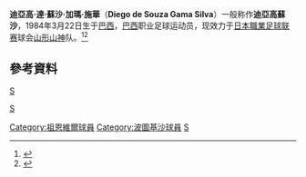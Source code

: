 {{noteTA
|G1=Football
|G2=JLeague
|G3=南美球會
}}
{{Football player infobox
| playername= 迪亞高蘇沙
| image = 
| fullname = Diego de Souza Gama Silva
| dateofbirth = {{birth date and age|1984|3|22}}
| cityofbirth = 
| countryofbirth = [[巴西|巴西]]
| height = {{height|m=1.84}}
| currentclub  = [[山形山神|山形山神]]
| clubnumber = 11
| position = [[中場|中場]]
| youthyears1    = 1997–1998 | youthclubs1 = [[哥連泰斯|哥連泰斯]]
| youthyears2    = 1999–2001 | youthclubs2 =[[彭美拉斯|彭美拉斯]]
| years1         = 2002–2007 | clubs1 = [[彭美拉斯|彭美拉斯]] | caps1 = | goals1 =
| years2         = 2002      | clubs2 = → [[祖恩維爾|祖恩維爾]] (外借) | caps2 = | goals2 =
| years3         = 2005      | clubs3 = → [[神戶勝利船|神戶勝利船]](外借) | caps3 = 0 | goals3 = 0
| years4         = 2006      | clubs4 = → [[柏雷素爾|柏雷素爾]] (外借) | caps4 = 43 | goals4 = 21
| years5         = 2007      | clubs5 = → [[東京綠茵|東京綠茵]] (外借) | caps5 = 47 | goals5 = 13
| years6         = 2008      | clubs6 = [[東京綠茵|東京綠茵]] | caps6 = 29 | goals6 = 11
| years7         = 2009–2011 | clubs7 = [[京都不死鳥|京都不死鳥]] | caps7 = 74 | goals7 = 15
| years8         = 2011      | clubs8 = [[仙台維加泰|仙台維加泰]] | caps8 = 5 | goals8 = 0
| years9         = 2012      | clubs9 = [[波圖基沙|波圖基沙]] | caps9 = 0 | goals9 = 0
| years10        = 2012–2013 | clubs10 = [[盧保斯_BUAP|盧保斯 BUAP]] | caps10 = 29 | goals10 = 5
| years11        = 2013      | clubs11 = [[阿美利加納泰|阿美利加納泰]] | caps11 =  | goals11 = 
| years12        = 2014–     | clubs12 = [[山形山神|山形山神]] | caps12 = 75 | goals12 =25
| nationalyears1= 
| nationalteam1= 巴西U-20
| nationalcaps1=  
| nationalgoals1 =  
| pcupdate = 1 March 2015
}}
'''迪亞高·達·蘇沙·加瑪·施華'''（'''Diego de Souza Gama Silva'''）一般称作'''迪亞高蘇沙'''，1984年3月22日生于[[巴西|巴西]]，[[巴西|巴西]]职业足球运动员，现效力于[[日本職業足球联赛|日本職業足球联赛]]球会[[山形山神|山形山神]]队。<ref>{{cite web |url=http://www.montedio.or.jp/info/topteaminfo/20131204-01.html |title=存档副本 |accessdate=2013-12-04 |deadurl=yes |archiveurl=https://web.archive.org/web/20131207033428/http://www.montedio.or.jp/info/topteaminfo/20131204-01.html |archivedate=2013-12-07 }}</ref><ref>{{cite web|publisher=[[Guardian.co.uk|Guardian.co.uk]]|title=Stats Centre: Diego de Souza Gama Silva Facts|url=http://guardian.touch-line.com/StatsCentre.asp?Lang=0&CTID=63&CPID=147&pStr=Player&PLID=184542&TEID=3699|accessdate=2009-09-03|deadurl=yes|archiveurl=https://web.archive.org/web/20111008161304/http://guardian.touch-line.com/StatsCentre.asp?Lang=0&CTID=63&CPID=147&pStr=Player&PLID=184542&TEID=3699|archivedate=2011-10-08}}</ref>

== 參考資料 ==
{{Reflist}}
{{DEFAULTSORT:Diego Souza}}
[[category:巴西足球运动员|S]]
[[Category:祖恩維爾球員|Category:祖恩維爾球員]]

[[Category:波圖基沙球員|Category:波圖基沙球員]]
[[category:1984年出生|S]]
[[Category:日職球員|S]]